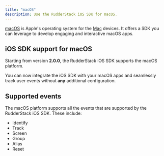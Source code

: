 ```yaml
---
title: "macOS"
description: Use the RudderStack iOS SDK for macOS.
---
```


[macOS](https://developer.apple.com/macos/) is Apple's operating system for the [Mac](https://www.apple.com/in/mac/) devices. It offers a SDK you can leverage to develop engaging and interactive macOS apps.

## iOS SDK support for macOS

Starting from version <strong>2.0.0</strong>, the <Link to="/sources/event-streams/sdks/rudderstack-ios-sdk/ios-v2/">RudderStack iOS SDK</Link> supports the macOS platform.

<div class="successBlock">

You can now integrate the iOS SDK with your macOS apps and seamlessly track user events without <strong>any</strong> additional configuration.
</div>

## Supported events

The macOS platform supports all the events that are supported by the <Link to="/sources/event-streams/sdks/rudderstack-ios-sdk/ios-v2/">RudderStack iOS SDK</Link>. These include:

* <Link to="/rudderstack-api/api-specification/rudderstack-spec/identify">Identify</Link>
* <Link to="/rudderstack-api/api-specification/rudderstack-spec/track">Track</Link>
* <Link to="/rudderstack-api/api-specification/rudderstack-spec/screen">Screen</Link>
* <Link to="/rudderstack-api/api-specification/rudderstack-spec/group">Group</Link>
* <Link to="/rudderstack-api/api-specification/rudderstack-spec/alias">Alias</Link>
* Reset


